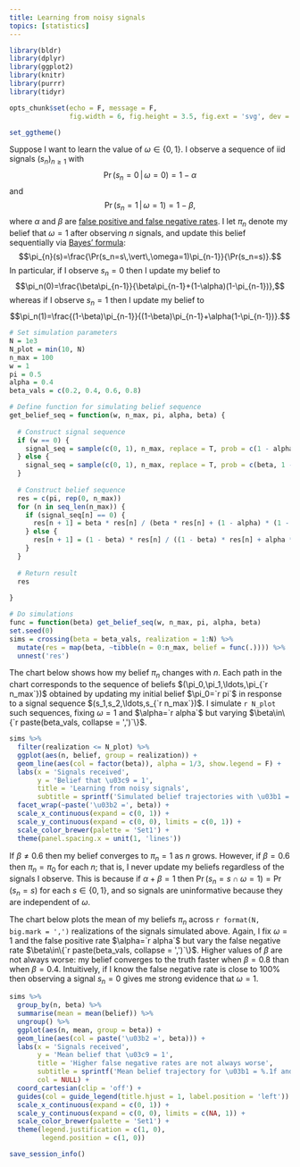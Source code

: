 ```yaml
---
title: Learning from noisy signals
topics: [statistics]
---
```


```r
library(bldr)
library(dplyr)
library(ggplot2)
library(knitr)
library(purrr)
library(tidyr)

opts_chunk$set(echo = F, message = F,
               fig.width = 6, fig.height = 3.5, fig.ext = 'svg', dev = 'svg')

set_ggtheme()
```

Suppose I want to learn the value of $\omega\in\{0,1\}$.
I observe a sequence of iid signals $(s_n)_{n\ge1}$ with
$$\Pr(s_n=0\,\vert\,\omega=0)=1-\alpha$$
and
$$\Pr(s_n=1\,\vert\,\omega=1)=1-\beta,$$
where $\alpha$ and $\beta$ are [false positive and false negative rates](https://en.wikipedia.org/wiki/Type_I_and_type_II_errors).
I let $\pi_n$ denote my belief that $\omega=1$ after observing $n$ signals, and update this belief sequentially via [Bayes' formula](https://en.wikipedia.org/wiki/Bayes%27_theorem):
$$\pi_{n}(s)=\frac{\Pr(s_n=s\,\vert\,\omega=1)\pi_{n-1}}{\Pr(s_n=s)}.$$
In particular, if I observe $s_n=0$ then I update my belief to
$$\pi_n(0)=\frac{\beta\pi_{n-1}}{\beta\pi_{n-1}+(1-\alpha)(1-\pi_{n-1})},$$
whereas if I observe $s_n=1$ then I update my belief to
$$\pi_n(1)=\frac{(1-\beta)\pi_{n-1}}{(1-\beta)\pi_{n-1}+\alpha(1-\pi_{n-1})}.$$

```r
# Set simulation parameters
N = 1e3
N_plot = min(10, N)
n_max = 100
w = 1
pi = 0.5
alpha = 0.4
beta_vals = c(0.2, 0.4, 0.6, 0.8)

# Define function for simulating belief sequence
get_belief_seq = function(w, n_max, pi, alpha, beta) {
  
  # Construct signal sequence
  if (w == 0) {
    signal_seq = sample(c(0, 1), n_max, replace = T, prob = c(1 - alpha, alpha))
  } else {
    signal_seq = sample(c(0, 1), n_max, replace = T, prob = c(beta, 1 - beta))
  }
  
  # Construct belief sequence
  res = c(pi, rep(0, n_max))
  for (n in seq_len(n_max)) {
    if (signal_seq[n] == 0) {
      res[n + 1] = beta * res[n] / (beta * res[n] + (1 - alpha) * (1 - res[n]))
    } else {
      res[n + 1] = (1 - beta) * res[n] / ((1 - beta) * res[n] + alpha * (1 - res[n]))
    }
  }
  
  # Return result
  res
  
}

# Do simulations
func = function(beta) get_belief_seq(w, n_max, pi, alpha, beta)
set.seed(0)
sims = crossing(beta = beta_vals, realization = 1:N) %>%
  mutate(res = map(beta, ~tibble(n = 0:n_max, belief = func(.)))) %>%
  unnest('res')
```

The chart below shows how my belief $\pi_n$ changes with $n$.
Each path in the chart corresponds to the sequence of beliefs $(\pi_0,\pi_1,\ldots,\pi_{`r n_max`})$ obtained by updating my initial belief $\pi_0=`r pi`$ in response to a signal sequence $(s_1,s_2,\ldots,s_{`r n_max`})$.
I simulate `r N_plot` such sequences, fixing $\omega=1$ and $\alpha=`r alpha`$ but varying $\beta\in\{`r paste(beta_vals, collapse = ',')`\}$.

```r
sims %>%
  filter(realization <= N_plot) %>%
  ggplot(aes(n, belief, group = realization)) +
  geom_line(aes(col = factor(beta)), alpha = 1/3, show.legend = F) +
  labs(x = 'Signals received',
       y = 'Belief that \u03c9 = 1',
       title = 'Learning from noisy signals',
       subtitle = sprintf('Simulated belief trajectories with \u03b1 = %.1f', alpha)) +
  facet_wrap(~paste('\u03b2 =', beta)) +
  scale_x_continuous(expand = c(0, 1)) +
  scale_y_continuous(expand = c(0, 0), limits = c(0, 1)) +
  scale_color_brewer(palette = 'Set1') +
  theme(panel.spacing.x = unit(1, 'lines'))
```

If $\beta\not=0.6$ then my belief converges to $\pi_n=1$ as $n$ grows.
However, if $\beta=0.6$ then $\pi_n=\pi_0$ for each $n$; that is, I never update my beliefs regardless of the signals I observe.
This is because if $\alpha+\beta=1$ then $\Pr(s_n=s\cap\omega=1)=\Pr(s_n=s)$ for each $s\in\{0,1\}$, and so signals are uninformative because they are independent of $\omega$.

The chart below plots the mean of my beliefs $\pi_n$ across `r format(N, big.mark = ',')` realizations of the signals simulated above.
Again, I fix $\omega=1$ and the false positive rate $\alpha=`r alpha`$ but vary the false negative rate $\beta\in\{`r paste(beta_vals, collapse = ',')`\}$.
Higher values of $\beta$ are not always worse: my belief converges to the truth faster when $\beta=0.8$ than when $\beta=0.4$.
Intuitively, if I know the false negative rate is close to 100% then observing a signal $s_n=0$ gives me strong evidence that $\omega=1$.

```r
sims %>%
  group_by(n, beta) %>%
  summarise(mean = mean(belief)) %>%
  ungroup() %>%
  ggplot(aes(n, mean, group = beta)) +
  geom_line(aes(col = paste('\u03b2 =', beta))) +
  labs(x = 'Signals received',
       y = 'Mean belief that \u03c9 = 1',
       title = 'Higher false negative rates are not always worse',
       subtitle = sprintf('Mean belief trajectory for \u03b1 = %.1f and varying \u03b2', alpha),
       col = NULL) +
  coord_cartesian(clip = 'off') +
  guides(col = guide_legend(title.hjust = 1, label.position = 'left')) +
  scale_x_continuous(expand = c(0, 1)) +
  scale_y_continuous(expand = c(0, 0), limits = c(NA, 1)) +
  scale_color_brewer(palette = 'Set1') +
  theme(legend.justification = c(1, 0),
        legend.position = c(1, 0))
```

```r
save_session_info()
```
